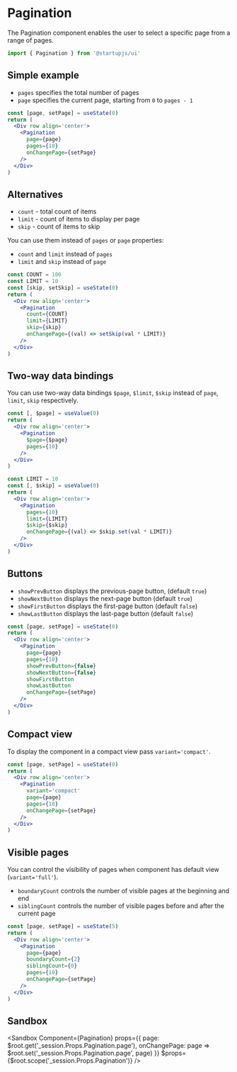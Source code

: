 
# Pagination

The Pagination component enables the user to select a specific page from a range of pages.

```jsx
import { Pagination } from '@startupjs/ui'
```

## Simple example

- `pages` specifies the total number of pages
- `page` specifies the current page, starting from `0` to `pages - 1`

```jsx example
const [page, setPage] = useState(0)
return (
  <Div row align='center'>
    <Pagination
      page={page}
      pages={10}
      onChangePage={setPage}
    />
  </Div>
)
```

## Alternatives

- `count` - total count of items
- `limit` - count of items to display per page
- `skip` - count of items to skip

You can use them instead of `pages` or `page` properties:

- `count` and `limit` instead of `pages`
- `limit` and `skip` instead of `page`

```jsx example
const COUNT = 100
const LIMIT = 10
const [skip, setSkip] = useState(0)
return (
  <Div row align='center'>
    <Pagination
      count={COUNT}
      limit={LIMIT}
      skip={skip}
      onChangePage={(val) => setSkip(val * LIMIT)}
    />
  </Div>
)
```

## Two-way data bindings

You can use two-way data bindings `$page`, `$limit`, `$skip` instead of `page`, `limit`, `skip` respectively.

```jsx example
const [, $page] = useValue(0)
return (
  <Div row align='center'>
    <Pagination
      $page={$page}
      pages={10}
    />
  </Div>
)
```

```jsx example
const LIMIT = 10
const [, $skip] = useValue(0)
return (
  <Div row align='center'>
    <Pagination
      pages={10}
      limit={LIMIT}
      $skip={$skip}
      onChangePage={(val) => $skip.set(val * LIMIT)}
    />
  </Div>
)
```

## Buttons

- `showPrevButton` displays the previous-page button, (default `true`)
- `showNextButton` displays the next-page button (default `true`)
- `showFirstButton` displays the first-page button (default `false`)
- `showLastButton` displays the last-page button (default `false`)

```jsx example
const [page, setPage] = useState(0)
return (
  <Div row align='center'>
    <Pagination
      page={page}
      pages={10}
      showPrevButton={false}
      showNextButton={false}
      showFirstButton
      showLastButton
      onChangePage={setPage}
    />
  </Div>
)
```

## Compact view

To display the component in a compact view pass `variant='compact'`.

```jsx example
const [page, setPage] = useState(0)
return (
  <Div row align='center'>
    <Pagination
      variant='compact'
      page={page}
      pages={10}
      onChangePage={setPage}
    />
  </Div>
)
```

## Visible pages

You can control the visibility of pages when component has default view (`variant='full'`).

- `boundaryCount` controls the number of visible pages at the beginning and end
- `siblingCount` controls the number of visible pages before and after the current page

```jsx example
const [page, setPage] = useState(5)
return (
  <Div row align='center'>
    <Pagination
      page={page}
      boundaryCount={2}
      siblingCount={0}
      pages={10}
      onChangePage={setPage}
    />
  </Div>
)
```

## Sandbox

<Sandbox
  Component={Pagination}
  props={{
    page: $root.get('_session.Props.Pagination.page'),
    onChangePage: page => $root.set('_session.Props.Pagination.page', page)
  }}
  $props={$root.scope('_session.Props.Pagination')}
/>
